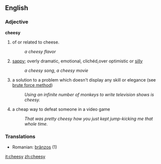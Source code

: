 ==English==

=== Adjective ===

'''cheesy'''
# of or related to cheese.
#: ''a cheesy flavor''
# [[sappy]]; overly dramatic, emotional, clichéd,over optimistic  or [[silly]]
#: ''a cheesy song'', ''a cheesy movie''
# a solution to a problem which doesn't display any skill or elegance (see [[wikipedia:brute force method|brute force method]])
#: ''Using an infinite number of monkeys to write television shows is cheesy.''
# a cheap way to defeat someone in a video game
#: ''That was pretty cheesy how you just kept jump-kicking me that whole time.''

=== Translations ===
*Romanian: [[brânzos]] (1)

[[it:cheesy]]
[[zh:cheesy]]
